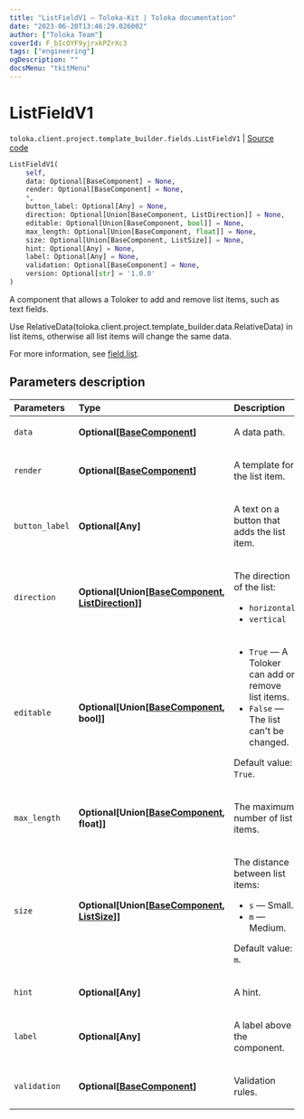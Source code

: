 ```yaml
---
title: "ListFieldV1 — Toloka-Kit | Toloka documentation"
date: "2023-06-20T13:46:29.026002"
author: ["Toloka Team"]
coverId: F_bIcOYF9yjrxkPZrXc3
tags: ["engineering"]
ogDescription: ""
docsMenu: "tkitMenu"
---
```


# ListFieldV1

`toloka.client.project.template_builder.fields.ListFieldV1` | [Source code](https://github.com/Toloka/toloka-kit/blob/v1.2.0/src/client/project/template_builder/fields.py#L296)

```python
ListFieldV1(
    self,
    data: Optional[BaseComponent] = None,
    render: Optional[BaseComponent] = None,
    *,
    button_label: Optional[Any] = None,
    direction: Optional[Union[BaseComponent, ListDirection]] = None,
    editable: Optional[Union[BaseComponent, bool]] = None,
    max_length: Optional[Union[BaseComponent, float]] = None,
    size: Optional[Union[BaseComponent, ListSize]] = None,
    hint: Optional[Any] = None,
    label: Optional[Any] = None,
    validation: Optional[BaseComponent] = None,
    version: Optional[str] = '1.0.0'
)
```

A component that allows a Toloker to add and remove list items, such as text fields.

Use RelativeData(toloka.client.project.template_builder.data.RelativeData) in list items,
otherwise all list items will change the same data.

For more information, see [field.list](/docs/template-builder/reference/field.list).

## Parameters description

| Parameters | Type | Description |
| :----------| :----| :-----------|
`data`|**Optional\[[BaseComponent](/docs/toloka-kit/reference/toloka.client.project.template_builder.base.BaseComponent)\]**|<p>A data path.</p>
`render`|**Optional\[[BaseComponent](/docs/toloka-kit/reference/toloka.client.project.template_builder.base.BaseComponent)\]**|<p>A template for the list item.</p>
`button_label`|**Optional\[Any\]**|<p>A text on a button that adds the list item.</p>
`direction`|**Optional\[Union\[[BaseComponent](/docs/toloka-kit/reference/toloka.client.project.template_builder.base.BaseComponent), [ListDirection](/docs/toloka-kit/reference/toloka.client.project.template_builder.base.ListDirection)\]\]**|<p>The direction of the list:</p> <ul> <li>`horizontal`</li> <li>`vertical`</li> </ul>
`editable`|**Optional\[Union\[[BaseComponent](/docs/toloka-kit/reference/toloka.client.project.template_builder.base.BaseComponent), bool\]\]**|<ul> <li>`True` — A Toloker can add or remove list items.</li> <li>`False` — The list can't be changed.</li> </ul> <p>Default value: `True`.</p>
`max_length`|**Optional\[Union\[[BaseComponent](/docs/toloka-kit/reference/toloka.client.project.template_builder.base.BaseComponent), float\]\]**|<p>The maximum number of list items.</p>
`size`|**Optional\[Union\[[BaseComponent](/docs/toloka-kit/reference/toloka.client.project.template_builder.base.BaseComponent), [ListSize](/docs/toloka-kit/reference/toloka.client.project.template_builder.base.ListSize)\]\]**|<p>The distance between list items:</p> <ul> <li>`s` — Small.</li> <li>`m` — Medium.</li> </ul> <p>Default value: `m`.</p>
`hint`|**Optional\[Any\]**|<p>A hint.</p>
`label`|**Optional\[Any\]**|<p>A label above the component.</p>
`validation`|**Optional\[[BaseComponent](/docs/toloka-kit/reference/toloka.client.project.template_builder.base.BaseComponent)\]**|<p>Validation rules.</p>